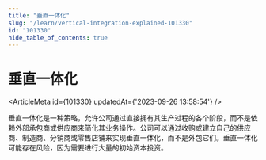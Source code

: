 ```yaml
---
title: "垂直一体化"
slug: "/learn/vertical-integration-explained-101330"
id: "101330"
hide_table_of_contents: true
---
```



# 垂直一体化

<ArticleMeta id={101330} updatedAt={'2023-09-26 13:58:54'} />
<div className='border-solid border-b border-t-0 my-4 border-[var(--ifm-color-gray-300)]' />

垂直一体化是一种策略，允许公司通过直接拥有其生产过程的各个阶段，而不是依赖外部承包商或供应商来简化其业务操作。公司可以通过收购或建立自己的供应商、制造商、分销商或零售店铺来实现垂直一体化，而不是外包它们。垂直一体化可能存在风险，因为需要进行大量的初始资本投资。
